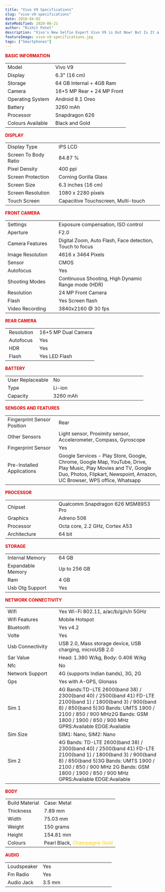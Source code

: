 ```yaml
---
title: "Vivo V9 Specifications"
slug: "vivo-v9-specifications"
date: 2018-04-02
dateModified: 2020-06-21
author: "Rishit Patel"
description: "Vivo's New Selfie Expert Vivo V9 is Out Now! But Is It a Top Notch Smartphone? Read This Post About Vivo V9 Specifications and Find Out!"
featureImage: vivo-v9-specifications.jpg
tags: ["Smartphones"]
---
```


<p>
  <span style="color: #da0000;">
    <strong>BASIC INFORMATION</strong>
  </span>
</p>
<table width="203">
  <tbody>
    <tr>
      <td>Model</td>
      <td> Vivo V9</td>
    </tr>
    <tr>
      <td>Display</td>
      <td> 6.3" (16 cm)</td>
    </tr>
    <tr>
      <td>Storage</td>
      <td> 64 GB Internal + 4GB Ram</td>
    </tr>
    <tr>
      <td>Camera</td>
      <td> 16+5 MP Rear + 24 MP Front</td>
    </tr>
    <tr>
      <td>Operating System</td>
      <td> Android 8.1 Oreo</td>
    </tr>
    <tr>
      <td>Battery</td>
      <td> 3260 mAh</td>
    </tr>
    <tr>
      <td>Processor</td>
      <td> Snapdragon 626</td>
    </tr>
    <tr>
      <td>Colours Available</td>
      <td> Black and Gold</td>
    </tr>
  </tbody>
</table>
<p>
  <span style="color: #da0000;">
    <strong>DISPLAY</strong>
  </span>
</p>
<table border="0" cellspacing="0" cellpadding="0">
  <tbody>
    <tr data-nd="display_type">
      <td class="title" width="33%">
        Display Type
      </td>
      <td class="val" width="67%">
        IPS LCD
      </td>
    </tr>
    <tr data-nd="screen_to_body_ratio">
      <td class="title" width="33%">
        Screen To Body Ratio
      </td>
      <td class="val" width="67%">
        84.87 %
      </td>
    </tr>
    <tr data-nd="pixel_density">
      <td class="title" width="33%">
        Pixel Density
      </td>
      <td class="val" width="67%">
        400 ppi
      </td>
    </tr>
    <tr data-nd="screen_protection">
      <td class="title" width="33%">
        Screen Protection
      </td>
      <td class="val" width="67%">
        Corning Gorilla Glass
      </td>
    </tr>
    <tr data-nd="screen_size">
      <td class="title" width="33%">
        Screen Size
      </td>
      <td class="val" width="67%">
        6.3 inches (16 cm)
      </td>
    </tr>
    <tr data-nd="screen_resolution">
      <td class="title" width="33%">
        Screen Resolution
      </td>
      <td class="val" width="67%">
        1080 x 2280 pixels
      </td>
    </tr>
    <tr data-nd="touch_screen">
      <td class="title" width="33%">
        Touch Screen
      </td>
      <td class="val" width="67%">
        Capacitive Touchscreen, Multi-touch
      </td>
    </tr>
  </tbody>
</table>
<p>
  <span style="color: #da0000;">
    <strong>FRONT CAMERA</strong>
  </span>
</p>
<table border="0" cellspacing="0" cellpadding="0">
  <tbody>
    <tr data-nd="settings">
      <td class="title" width="33%">
        Settings
      </td>
      <td class="val" width="67%">
        Exposure compensation, ISO control
      </td>
    </tr>
    <tr data-nd="aperture">
      <td class="title" width="33%">
        Aperture
      </td>
      <td class="val" width="67%">
        F2.0
      </td>
    </tr>
    <tr data-nd="camera_features">
      <td class="title" width="33%">
        Camera Features
      </td>
      <td class="val" width="67%">
        Digital Zoom, Auto Flash, Face detection, Touch to focus
      </td>
    </tr>
    <tr data-nd="image_resolution">
      <td class="title" width="33%">
        Image Resolution
      </td>
      <td class="val" width="67%">
        4616 x 3464 Pixels
      </td>
    </tr>
    <tr data-nd="sensor">
      <td class="title" width="33%">
        Sensor
      </td>
      <td class="val" width="67%">
        CMOS
      </td>
    </tr>
    <tr data-nd="autofocus">
      <td class="title" width="33%">
        Autofocus
      </td>
      <td class="val" width="67%">
        Yes
      </td>
    </tr>
    <tr data-nd="shooting_modes">
      <td class="title" width="33%">
        Shooting Modes
      </td>
      <td class="val" width="67%">
        Continuous Shooting, High Dynamic Range mode (HDR)
      </td>
    </tr>
    <tr data-nd="resolution">
      <td class="title" width="33%">
        Resolution
      </td>
      <td class="val" width="67%">
        24 MP Front Camera
      </td>
    </tr>
    <tr data-nd="flash">
      <td class="title" width="33%">
        Flash
      </td>
      <td class="val" width="67%">
        Yes Screen flash
      </td>
    </tr>
    <tr data-nd="video_recording">
      <td class="title" width="33%">
        Video Recording
      </td>
      <td class="val" width="67%">
        3840x2160 @ 30 fps
      </td>
    </tr>
  </tbody>
</table>
<p>
  <span style="color: #da0000;">
    <strong>REAR CAMERA</strong>
  </span>
</p>
<table>
  <tbody>
    <tr>
      <td> Resolution</td>
      <td> 16+5 MP Dual Camera</td>
    </tr>
    <tr>
      <td> Autofocus</td>
      <td> Yes</td>
    </tr>
    <tr>
      <td> HDR</td>
      <td> Yes</td>
    </tr>
    <tr>
      <td> Flash</td>
      <td> Yes LED Flash</td>
    </tr>
  </tbody>
</table>
<p>
  <span style="color: #da0000;">
    <strong>BATTERY</strong>
  </span>
</p>
<table border="0" cellspacing="0" cellpadding="0">
  <tbody>
    <tr data-nd="user_replaceable">
      <td class="title" width="33%">
        User Replaceable
      </td>
      <td class="val" width="67%">
        No
      </td>
    </tr>
    <tr data-nd="type">
      <td class="title" width="33%">
        Type
      </td>
      <td class="val" width="67%">
        Li-ion
      </td>
    </tr>
    <tr data-nd="capacity">
      <td class="title" width="33%">
        Capacity
      </td>
      <td class="val" width="67%">
        3260 mAh
      </td>
    </tr>
  </tbody>
</table>
<p>
  <strong>
    <span style="color: #da0000;">SENSORS AND FEATURES</span>
  </strong>
</p>
<div class="specfn expanded">
  <div class="specvalue">
    <table border="0" cellspacing="0" cellpadding="0">
      <tbody>
        <tr data-nd="fingerprint_sensor_position">
          <td class="title" width="33%">
            Fingerprint Sensor Position
          </td>
          <td class="val" width="67%">
            Rear
          </td>
        </tr>
        <tr data-nd="other_sensors">
          <td class="title" width="33%">
            Other Sensors
          </td>
          <td class="val" width="67%">
            Light sensor, Proximity sensor, Accelerometer, Compass, Gyroscope
          </td>
        </tr>
        <tr data-nd="fingerprint_sensor">
          <td class="title" width="33%">
            Fingerprint Sensor
          </td>
          <td class="val" width="67%">
            Yes
          </td>
        </tr>
        <tr data-nd="applications">
          <td class="title" width="33%">
            Pre-Installed Applications
          </td>
          <td class="val" width="67%">
            Google Services - Play Store, Google, Chrome, Google Map, YouTube,
            Drive, Play Music, Play Movies and TV, Google Duo, Photos, Flipkart,
            Newspoint, Amazon, UC Browser, WPS office, Whatsapp
          </td>
        </tr>
      </tbody>
    </table>
    <p>
      <span style="color: #da0000;">
        <strong>PROCESSOR</strong>
      </span>
    </p>
    <table border="0" cellspacing="0" cellpadding="0">
      <tbody>
        <tr data-nd="chipset">
          <td class="title" width="33%">
            Chipset
          </td>
          <td class="val" width="67%">
            Qualcomm Snapdragon 626 MSM8953 Pro
          </td>
        </tr>
        <tr data-nd="graphics">
          <td class="title" width="33%">
            Graphics
          </td>
          <td class="val" width="67%">
            Adreno 506
          </td>
        </tr>
        <tr data-nd="processor">
          <td class="title" width="33%">
            Processor
          </td>
          <td class="val" width="67%">
            Octa core, 2.2 GHz, Cortex A53
          </td>
        </tr>
        <tr data-nd="architecture">
          <td class="title" width="33%">
            Architecture
          </td>
          <td class="val" width="67%">
            64 bit
          </td>
        </tr>
      </tbody>
    </table>
    <p>
      <span style="color: #da0000;">
        <strong>STORAGE</strong>
      </span>
    </p>
    <table border="0" cellspacing="0" cellpadding="0">
      <tbody>
        <tr data-nd="internal_memory">
          <td class="title" width="33%">
            Internal Memory
          </td>
          <td class="val" width="67%">
            64 GB
          </td>
        </tr>
        <tr data-nd="expandable_memory">
          <td class="title" width="33%">
            Expandable Memory
          </td>
          <td class="val" width="67%">
            Up to 256 GB
          </td>
        </tr>
        <tr data-nd="ram">
          <td class="title" width="33%">
            Ram
          </td>
          <td class="val" width="67%">
            4 GB
          </td>
        </tr>
        <tr data-nd="usb_otg_support">
          <td class="title" width="33%">
            Usb Otg Support
          </td>
          <td class="val" width="67%">
            Yes
          </td>
        </tr>
      </tbody>
    </table>
    <p>
      <span style="color: #da0000;">
        <strong>NETWORK CONNECTIVITY</strong>
      </span>
    </p>
    <table border="0" cellspacing="0" cellpadding="0">
      <tbody>
        <tr data-nd="wifi">
          <td class="title" width="33%">
            Wifi
          </td>
          <td class="val" width="67%">
            Yes Wi-Fi 802.11, a/ac/b/g/n/n 5GHz
          </td>
        </tr>
        <tr data-nd="wifi_features">
          <td class="title" width="33%">
            Wifi Features
          </td>
          <td class="val" width="67%">
            Mobile Hotspot
          </td>
        </tr>
        <tr data-nd="bluetooth">
          <td class="title" width="33%">
            Bluetooth
          </td>
          <td class="val" width="67%">
            Yes v4.2
          </td>
        </tr>
        <tr data-nd="volte">
          <td class="title" width="33%">
            Volte
          </td>
          <td class="val" width="67%">
            Yes
          </td>
        </tr>
        <tr data-nd="usb_connectivity">
          <td class="title" width="33%">
            Usb Connectivity
          </td>
          <td class="val" width="67%">
            USB 2.0, Mass storage device, USB charging, microUSB 2.0
          </td>
        </tr>
        <tr data-nd="sar_value">
          <td class="title" width="33%">
            Sar Value
          </td>
          <td class="val" width="67%">
            Head: 1.380 W/kg, Body: 0.406 W/kg
          </td>
        </tr>
        <tr data-nd="nfc">
          <td class="title" width="33%">
            Nfc
          </td>
          <td class="val" width="67%">
            No
          </td>
        </tr>
        <tr data-nd="network_support">
          <td class="title" width="33%">
            Network Support
          </td>
          <td class="val" width="67%">
            4G (supports Indian bands), 3G, 2G
          </td>
        </tr>
        <tr data-nd="gps">
          <td class="title" width="33%">
            Gps
          </td>
          <td class="val" width="67%">
            Yes with A-GPS, Glonass
          </td>
        </tr>
        <tr data-nd="sim_1">
          <td class="title" width="33%">
            Sim 1
          </td>
          <td class="val" width="67%">
            4G Bands:TD-LTE 2600(band 38) / 2300(band 40) / 2500(band 41) FD-LTE
            2100(band 1) / 1800(band 3) / 900(band 8) / 850(band 5)3G Bands:
            UMTS 1900 / 2100 / 850 / 900 MHz2G Bands: GSM 1800 / 1900 / 850 /
            900 MHz GPRS:Available EDGE:Available
          </td>
        </tr>
        <tr data-nd="sim_size">
          <td class="title" width="33%">
            Sim Size
          </td>
          <td class="val" width="67%">
            SIM1: Nano, SIM2: Nano
          </td>
        </tr>
        <tr data-nd="sim_2">
          <td class="title" width="33%">
            Sim 2
          </td>
          <td class="val" width="67%">
            4G Bands: TD-LTE 2600(band 38) / 2300(band 40) / 2500(band 41)
            FD-LTE 2100(band 1) / 1800(band 3) / 900(band 8) / 850(band 5)3G
            Bands: UMTS 1900 / 2100 / 850 / 900 MHz 2G Bands: GSM 1800 / 1900 /
            850 / 900 MHz GPRS:Available EDGE:Available
          </td>
        </tr>
      </tbody>
    </table>
    <p>
      <span style="color: #da0000;">
        <strong>BODY</strong>
      </span>
    </p>
    <table border="0" cellspacing="0" cellpadding="0">
      <tbody>
        <tr data-nd="build_material">
          <td class="title" width="33%">
            Build Material
          </td>
          <td class="val" width="67%">
            Case: Metal
          </td>
        </tr>
        <tr data-nd="thickness">
          <td class="title" width="33%">
            Thickness
          </td>
          <td class="val" width="67%">
            7.89 mm
          </td>
        </tr>
        <tr data-nd="width">
          <td class="title" width="33%">
            Width
          </td>
          <td class="val" width="67%">
            75.03 mm
          </td>
        </tr>
        <tr data-nd="weight">
          <td class="title" width="33%">
            Weight
          </td>
          <td class="val" width="67%">
            150 grams
          </td>
        </tr>
        <tr data-nd="height">
          <td class="title" width="33%">
            Height
          </td>
          <td class="val" width="67%">
            154.81 mm
          </td>
        </tr>
        <tr data-nd="colours">
          <td class="title" width="33%">
            Colours
          </td>
          <td class="val" width="67%">
            Pearl Black, <span style="color: #ffcc00;">Champagne Gold</span>
          </td>
        </tr>
      </tbody>
    </table>
    <p>
      <span style="color: #da0000;">
        <strong>AUDIO</strong>
      </span>
    </p>
    <table border="0" cellspacing="0" cellpadding="0">
      <tbody>
        <tr data-nd="loudspeaker">
          <td class="title" width="33%">
            Loudspeaker
          </td>
          <td class="val" width="67%">
            Yes
          </td>
        </tr>
        <tr data-nd="fm_radio">
          <td class="title" width="33%">
            Fm Radio
          </td>
          <td class="val" width="67%">
            Yes
          </td>
        </tr>
        <tr data-nd="audio_jack">
          <td class="title" width="33%">
            Audio Jack
          </td>
          <td class="val" width="67%">
            3.5 mm
          </td>
        </tr>
      </tbody>
    </table>
    <p> </p>
  </div>
</div>
